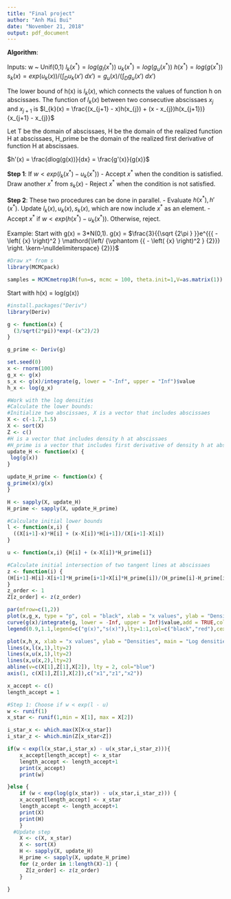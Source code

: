 ```yaml
---
title: "Final project"
author: "Anh Mai Bui"
date: "November 21, 2018"
output: pdf_document
---
```


**Algorithm**:

Inputs: w ~ Unif(0,1) \newline
$l_{k}(x^{*}) = log(g_{l}(x^{*}))$ \newline
$u_{k}(x^{*}) = log(g_{u}(x^{*}))$ \newline
$h(x^{*}) = log(g(x^{*}))$ \newline
$s_{k}(x) = exp(u_{k}(x))/\left(\int_{D} u_{k}(x') \; dx'\right) = g_{u}(x)/\left(\int_{D} g_{u}(x') \; dx'\right)$ \newline

The lower bound of h(x) is $l_{k}(x)$, which connects the values of function h on abscissaes.
The function of $l_{k}(x)$ between two consecutive abscissaes $x_{j}$ and $x_{j+1}$ is
  $l_{k}(x) = \frac{(x_{j+1} - x)h(x_{j}) + (x - x_{j})h(x_{j+1})}{x_{j+1} - x_{j}}$ 

Let T be the domain of abscissaes, H be the domain of the realized function H at abscissaes, H_prime be the domain of the realized first derivative of function H at abscissaes.

$h'(x) = \frac{dlog(g(x))}{dx} = \frac{g'(x)}{g(x)}$

**Step 1**:
If $w < exp(l_{k}(x^{*}) - u_{k}(x^{*}))$ \newline
- Accept $x^{*}$ when the condition is satisfied. Draw another $x^{*}$ from $s_{k}(x)$ \newline
- Reject $x^{*}$ when the condition is not satisfied.

**Step 2**: These two procedures can be done in parallel.
- Evaluate $h(x^{*}), h'(x^{*})$. Update $l_{k}(x), u_{k}(x), s_{k}(x)$, which are now include $x^{*}$ as an element.
- Accept $x^{*}$ if $w < exp(h(x^{*}) - u_{k}(x^{*}))$. Otherwise, reject.

Example: Start with g(x) = 3*N(0,1). \newline
g(x) = $\frac{3}{{\sqrt {2\pi } }}e^{{{ - \left( {x} \right)^2 } \mathord{\left/ {\vphantom {{ - \left( {x} \right)^2 } {2}}} \right. \kern-\nulldelimiterspace} {2}}}$

```r
#Draw x* from s
library(MCMCpack)

samples = MCMCmetrop1R(fun=s, mcmc = 100, theta.init=1,V=as.matrix(1))

```

Start with h(x) = log(g(x))

```r
#install.packages("Deriv")
library(Deriv)

g <- function(x) {
  (3/sqrt(2*pi))*exp(-(x^2)/2)
}

g_prime <- Deriv(g)

set.seed(0)
x <- rnorm(100)
g_x <- g(x)
s_x <- g(x)/integrate(g, lower = "-Inf", upper = "Inf")$value
h_x <- log(g_x)

#Work with the log densities
#Calculate the lower bounds:
#Initialize two abscissaes, X is a vector that includes abscissaes
X <- c(-1.7,1.5)
X <- sort(X)
Z <- c()
#H is a vector that includes density h at abscissaes
#H_prime is a vector that includes first derivative of density h at abscissaes
update_H <- function(x) {
 log(g(x))
}

update_H_prime <- function(x) {
g_prime(x)/g(x)
}

H <- sapply(X, update_H)
H_prime <- sapply(X, update_H_prime)

#Calculate initial lower bounds
l <- function(x,i) {
  ((X[i+1]-x)*H[i] + (x-X[i])*H[i+1])/(X[i+1]-X[i])
}

u <- function(x,i) {H[i] + (x-X[i])*H_prime[i]}

#Calculate initial intersection of two tangent lines at abscissaes
z <- function(i) {
(H[i+1]-H[i]-X[i+1]*H_prime[i+1]+X[i]*H_prime[i])/(H_prime[i]-H_prime[i+1])
}
z_order <- 1
Z[z_order] <- z(z_order)

par(mfrow=c(1,2))
plot(x,g_x, type = "p", col = "black", xlab = "x values", ylab = "Densities", main = "Original densities")
curve(g(x)/integrate(g, lower = -Inf, upper = Inf)$value,add = TRUE,col="red")
legend(0.9,1.1,legend=c("g(x)","s(x)"),lty=1:1,col=c("black","red"),cex=0.8)

plot(x,h_x, xlab = "x values", ylab = "Densities", main = "Log densities", ylim = c(-2,2),xaxt='n')
lines(x,l(x,1),lty=2)
lines(x,u(x,1),lty=2)
lines(x,u(x,2),lty=2)
abline(v=c(X[1],Z[1],X[2]), lty = 2, col="blue")
axis(1, c(X[1],Z[1],X[2]),c("x1","z1","x2"))

x_accept <- c()
length_accept = 1
```

```r
#Step 1: Choose if w < exp(l - u)
w <- runif(1)
x_star <- runif(1,min = X[1], max = X[2])

i_star_x <- which.max(X[X<x_star])
i_star_z <- which.min(Z[x_star<Z])

if(w < exp(l(x_star,i_star_x) - u(x_star,i_star_z))){
    x_accept[length_accept] <- x_star
    length_accept <- length_accept+1
    print(x_accept)
    print(w)

}else {
    if (w < exp(log(g(x_star)) - u(x_star,i_star_z))) {
    x_accept[length_accept] <- x_star
    length_accept <- length_accept+1
    print(X)
    print(H)
    }  
  #Update step
    X <- c(X, x_star)
    X <- sort(X)
    H <- sapply(X, update_H)
    H_prime <- sapply(X, update_H_prime)
    for (z_order in 1:length(X)-1) {
      Z[z_order] <- z(z_order)
    }

}

```






